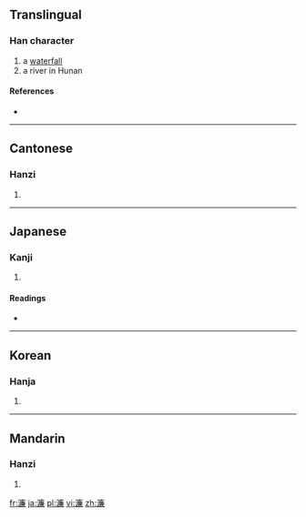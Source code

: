 ==Translingual==

===Han character===
{{Han char|rn=85|rad=水|as=13|sn=16|four=3013<sub>7</sub>|canj=水戈廿金 (EITC), X水戈廿金 (XEITC)}}

# a [[waterfall]]
# a river in Hunan

====References====
* {{Han ref|kx=0654.200|dkj=18441|dj=1064.170|hdz=31763.050|uh=6FC2|ud=28610|bh=BEFC|bd=48892}}

----

==Cantonese==

===Hanzi===
{{yue-hanzi|jyut=|y=lim4}}

# {{defn|Cantonese|sort=水13}}

----

==Japanese==

===Kanji===
{{ja-kanji|grade=|rs=水13}}

# {{defn|Japanese|sort=水13}}

====Readings====
* {{ja-readings|on=[[れん]] (ren), [[でん]] (den)|kun=[[うすい]] (usui), [[まじえる]] (majieru)}}

----

==Korean==

===Hanja===
{{ko-hanja|hangeul=렴>염|eumhun=|rv=ryeom>yeom|mr=ryŏm>yŏm|y=lyem>yem}}

# {{defn|Korean|sort=水13}}

----

==Mandarin==

===Hanzi===
{{cmn-hanzi|pin=[[lián]] ([[lian2]])|wg=lien<sup>2</sup>}}

# {{defn|Mandarin|sort=水13}}

[[fr:濂]]
[[ja:濂]]
[[pl:濂]]
[[vi:濂]]
[[zh:濂]]
